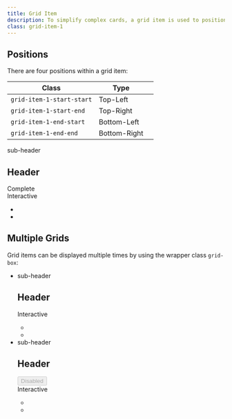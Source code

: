 ```yaml
---
title: Grid Item
description: To simplify complex cards, a grid item is used to position elements.
class: grid-item-1
---
```


## Positions

There are four positions within a grid item:

| Class                     | Type         |             |
| ------------------------- | ------------ | ----------- |
| `grid-item-1-start-start` | Top-Left     |             |
| `grid-item-1-start-end`   | Top-Right    |             |
| `grid-item-1-end-start`   | Bottom-Left  |             |
| `grid-item-1-end-end`     | Bottom-Right |             |

<Preview center>
  <div class="card u-width-full-line">
    <div class="grid-item-1">
        <div class="grid-item-1-start-start">
            <div class="eyebrow-heading-3">sub-header</div>
            <h2 class="heading-level-6 u-margin-block-start-8">Header</h2>
        </div>
        <div class="grid-item-1-start-end">
            <div class="status is-complete">
                <span class="status-icon">
                </span>
                <span class="text">Complete</span>
            </div>
        </div>
        <div class="grid-item-1-end-start">
            <div class="u-flex u-gap-16 u-flex-wrap">
                <div class="tag">
                    <span class="icon-duplicate" aria-hidden="true"></span>
                    <span class="text">Interactive</span>
                </div>
            </div>
        </div>
        <div class="grid-item-1-end-end">
            <ul class="icons u-flex u-gap-8">
                <li><span class="icon-lock-closed" aria-hidden="true" aria-label="Secure [OR] unsecure"></span></li>
                <li><span class="icon-shield-check" aria-hidden="true" aria-label="Safe [OR] unsafe"></span></li>
            </ul>
        </div>
    </div>

</div>

</Preview>


## Multiple Grids

Grid items can be displayed multiple times by using the wrapper class `grid-box`:

<Preview center>
<ul class="grid-box u-width-full-line" style="--grid-gap:2rem; --grid-item-size:18rem;">
    <li>
        <div class="card">
            <div class="grid-item-1">
                <div class="grid-item-1-start-start">
                    <div class="eyebrow-heading-3">sub-header</div>
                    <h2 class="heading-level-6 u-margin-block-start-8">Header</h2>
                </div>
                <div class="grid-item-1-end-start">
                    <div class="u-flex u-gap-16 u-flex-wrap">
                        <div class="tag">
                            <span class="icon-duplicate" aria-hidden="true"></span>
                            <span class="text">Interactive</span>
                        </div>
                    </div>
                </div>
                <div class="grid-item-1-end-end">
                    <ul class="icons u-flex u-gap-8">
                        <li><span class="icon-lock-closed" aria-hidden="true" aria-label="Secure [OR] unsecure"></span></li>
                        <li><span class="icon-shield-check" aria-hidden="true" aria-label="Safe [OR] unsafe"></span></li>
                    </ul>
                </div>
            </div>
        </div>
    </li>
    <li>
        <div class="card">
            <div class="grid-item-1">
                <div class="grid-item-1-start-start">
                    <div class="eyebrow-heading-3">sub-header</div>
                    <h2 class="heading-level-6 u-margin-block-start-8">Header</h2>
                </div>
                <div class="grid-item-1-start-end">
                    <div class="status">
                        <button class="tag" disabled>
                            <span class="text">Disabled</span>
                        </button>
                    </div>
                </div>
                <div class="grid-item-1-end-start">
                    <div class="u-flex u-gap-16 u-flex-wrap">
                        <div class="tag">
                            <span class="icon-duplicate" aria-hidden="true"></span>
                            <span class="text">Interactive</span>
                        </div>
                    </div>
                </div>
                <div class="grid-item-1-end-end">
                    <ul class="icons u-flex u-gap-8">
                        <li><span class="icon-lock-closed u-opacity-0-2" aria-hidden="true" aria-label="Secure [OR] unsecure"></span></li>
                        <li><span class="icon-shield-check u-opacity-0-2" aria-hidden="true" aria-label="Safe [OR] unsafe"></span></li>
                    </ul>
                </div>
            </div>
        </div>
    </li>
</ul>

</Preview>
